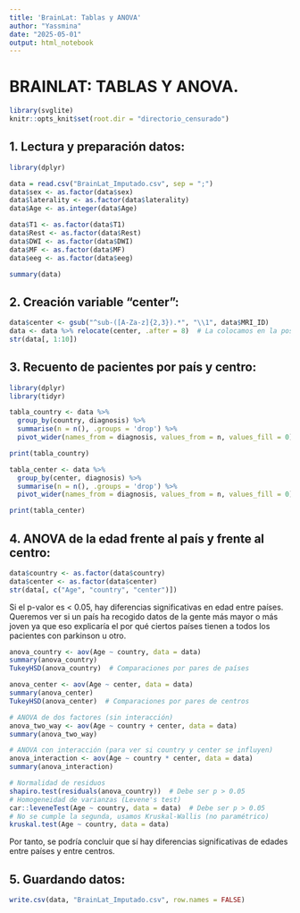 ---
title: 'BrainLat: Tablas y ANOVA'
author: "Yassmina"
date: "2025-05-01"
output: html_notebook
---

# BRAINLAT: TABLAS Y ANOVA.

```{r setup, include=FALSE}
library(svglite)
knitr::opts_knit$set(root.dir = "directorio_censurado")
```

## 1. Lectura y preparación datos:
```{r}
library(dplyr)

data = read.csv("BrainLat_Imputado.csv", sep = ";")
data$sex <- as.factor(data$sex)
data$laterality <- as.factor(data$laterality)
data$Age <- as.integer(data$Age)

data$T1 <- as.factor(data$T1)
data$Rest <- as.factor(data$Rest)
data$DWI <- as.factor(data$DWI)
data$MF <- as.factor(data$MF)
data$eeg <- as.factor(data$eeg)

summary(data)
```

## 2. Creación variable "center":
```{r}
data$center <- gsub("^sub-([A-Za-z]{2,3}).*", "\\1", data$MRI_ID)
data <- data %>% relocate(center, .after = 8)  # La colocamos en la posición 9
str(data[, 1:10])  
```

## 3. Recuento de pacientes por país y centro:
```{r}
library(dplyr)
library(tidyr)

tabla_country <- data %>%
  group_by(country, diagnosis) %>%
  summarise(n = n(), .groups = 'drop') %>%
  pivot_wider(names_from = diagnosis, values_from = n, values_fill = 0)

print(tabla_country)

tabla_center <- data %>%
  group_by(center, diagnosis) %>%
  summarise(n = n(), .groups = 'drop') %>%
  pivot_wider(names_from = diagnosis, values_from = n, values_fill = 0)

print(tabla_center)
```

## 4. ANOVA de la edad frente al país y frente al centro:
```{r}
data$country <- as.factor(data$country)
data$center <- as.factor(data$center)
str(data[, c("Age", "country", "center")])
```

Si el p-valor es < 0.05, hay diferencias significativas en edad entre países. Queremos ver si un país ha recogido datos de la gente más mayor o más joven ya que eso explicaría el por qué ciertos países tienen a todos los pacientes con parkinson u otro.
```{r}
anova_country <- aov(Age ~ country, data = data)
summary(anova_country)
TukeyHSD(anova_country)  # Comparaciones por pares de países
```

```{r}
anova_center <- aov(Age ~ center, data = data)
summary(anova_center)
TukeyHSD(anova_center)  # Comparaciones por pares de centros
```

```{r}
# ANOVA de dos factores (sin interacción)
anova_two_way <- aov(Age ~ country + center, data = data)
summary(anova_two_way)

# ANOVA con interacción (para ver si country y center se influyen)
anova_interaction <- aov(Age ~ country * center, data = data)
summary(anova_interaction)
```

```{r}
# Normalidad de residuos
shapiro.test(residuals(anova_country))  # Debe ser p > 0.05
# Homogeneidad de varianzas (Levene's test)
car::leveneTest(Age ~ country, data = data)  # Debe ser p > 0.05
# No se cumple la segunda, usamos Kruskal-Wallis (no paramétrico)
kruskal.test(Age ~ country, data = data)
```
Por tanto, se podría concluir que sí hay diferencias significativas de edades entre países y entre centros.

## 5. Guardando datos:
```{r}
write.csv(data, "BrainLat_Imputado.csv", row.names = FALSE)
```

